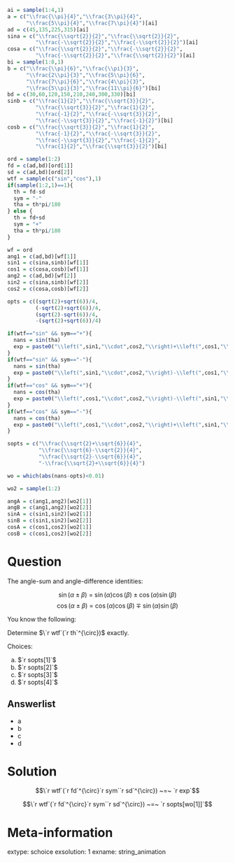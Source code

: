 ```r
ai = sample(1:4,1)
a = c("\\frac{\\pi}{4}","\\frac{3\\pi}{4}",
      "\\frac{5\\pi}{4}","\\frac{7\\pi}{4}")[ai]
ad = c(45,135,225,315)[ai]
sina = c("\\frac{\\sqrt{2}}{2}","\\frac{\\sqrt{2}}{2}",
         "\\frac{-\\sqrt{2}}{2}","\\frac{-\\sqrt{2}}{2}")[ai]
cosa = c("\\frac{\\sqrt{2}}{2}","\\frac{-\\sqrt{2}}{2}",
         "\\frac{-\\sqrt{2}}{2}","\\frac{\\sqrt{2}}{2}")[ai]
bi = sample(1:8,1)
b = c("\\frac{\\pi}{6}","\\frac{\\pi}{3}",
      "\\frac{2\\pi}{3}","\\frac{5\\pi}{6}",
      "\\frac{7\\pi}{6}","\\frac{4\\pi}{3}",
      "\\frac{5\\pi}{3}","\\frac{11\\pi}{6}")[bi]
bd = c(30,60,120,150,210,240,300,330)[bi]
sinb = c("\\frac{1}{2}","\\frac{\\sqrt{3}}{2}",
         "\\frac{\\sqrt{3}}{2}","\\frac{1}{2}",
         "\\frac{-1}{2}","\\frac{-\\sqrt{3}}{2}",
         "\\frac{-\\sqrt{3}}{2}","\\frac{-1}{2}")[bi]
cosb = c("\\frac{\\sqrt{3}}{2}","\\frac{1}{2}",
         "\\frac{-1}{2}","\\frac{-\\sqrt{3}}{2}",
         "\\frac{-\\sqrt{3}}{2}","\\frac{-1}{2}",
         "\\frac{1}{2}","\\frac{\\sqrt{3}}{2}")[bi]

ord = sample(1:2)
fd = c(ad,bd)[ord[1]]
sd = c(ad,bd)[ord[2]]
wtf = sample(c("sin","cos"),1)
if(sample(1:2,1)==1){
  th = fd-sd
  sym = "-"
  tha = th*pi/180
} else {
  th = fd+sd
  sym = "+"
  tha = th*pi/180
}

wf = ord
ang1 = c(ad,bd)[wf[1]]
sin1 = c(sina,sinb)[wf[1]]
cos1 = c(cosa,cosb)[wf[1]]
ang2 = c(ad,bd)[wf[2]]
sin2 = c(sina,sinb)[wf[2]]
cos2 = c(cosa,cosb)[wf[2]]

opts = c((sqrt(2)+sqrt(6))/4,
         (-sqrt(2)+sqrt(6))/4,
         (sqrt(2)-sqrt(6))/4,
         -(sqrt(2)+sqrt(6))/4)

if(wtf=="sin" && sym=="+"){
  nans = sin(tha)
  exp = paste0("\\left(",sin1,"\\cdot",cos2,"\\right)+\\left(",cos1,"\\cdot",sin2,"\\right)",collapse="")
}
if(wtf=="sin" && sym=="-"){
  nans = sin(tha)
  exp = paste0("\\left(",sin1,"\\cdot",cos2,"\\right)-\\left(",cos1,"\\cdot",sin2,"\\right)",collapse="")
}
if(wtf=="cos" && sym=="+"){
  nans = cos(tha)
  exp = paste0("\\left(",cos1,"\\cdot",cos2,"\\right)-\\left(",sin1,"\\cdot",sin2,"\\right)",collapse="")
}
if(wtf=="cos" && sym=="-"){
  nans = cos(tha)
  exp = paste0("\\left(",cos1,"\\cdot",cos2,"\\right)+\\left(",sin1,"\\cdot",sin2,"\\right)",collapse="")
}

sopts = c("\\frac{\\sqrt{2}+\\sqrt{6}}{4}",
          "\\frac{\\sqrt{6}-\\sqrt{2}}{4}",
          "\\frac{\\sqrt{2}-\\sqrt{6}}{4}",
          "-\\frac{\\sqrt{2}+\\sqrt{6}}{4}")

wo = which(abs(nans-opts)<0.01)

wo2 = sample(1:2)

angA = c(ang1,ang2)[wo2[1]]
angB = c(ang1,ang2)[wo2[2]]
sinA = c(sin1,sin2)[wo2[1]]
sinB = c(sin1,sin2)[wo2[2]]
cosA = c(cos1,cos2)[wo2[1]]
cosB = c(cos1,cos2)[wo2[2]]

```

Question
========

The angle-sum and angle-difference identities:

$$\sin(\alpha\pm\beta) ~=~ \sin(\alpha)\cos(\beta)\pm\cos(\alpha)\sin(\beta)$$
$$\cos(\alpha\pm\beta) ~=~ \cos(\alpha)\cos(\beta)\mp\sin(\alpha)\sin(\beta)$$

You know the following:

\begin{align*}
\sin(`r angA`^{\circ})&=`r sinA` & \sin(`r angB`^{\circ})&=`r sinB` \\\\
\cos(`r angA`^{\circ})&=`r cosA` & \cos(`r angB`^{\circ})&=`r cosB`
\end{align*}

Determine $\`r wtf`(`r th`^{\circ})$ exactly.

Choices:

a. $`r sopts[1]`$
b. $`r sopts[2]`$
c. $`r sopts[3]`$
d. $`r sopts[4]`$

Answerlist
--------

* a
* b
* c
* d


Solution
========


$$\`r wtf`(`r fd`^{\circ}`r sym``r sd`^{\circ}) ~=~ `r exp`$$


$$\`r wtf`(`r fd`^{\circ}`r sym``r sd`^{\circ}) ~=~ `r sopts[wo[1]]`$$



Meta-information
============
extype: schoice
exsolution: 1
exname: string_animation
